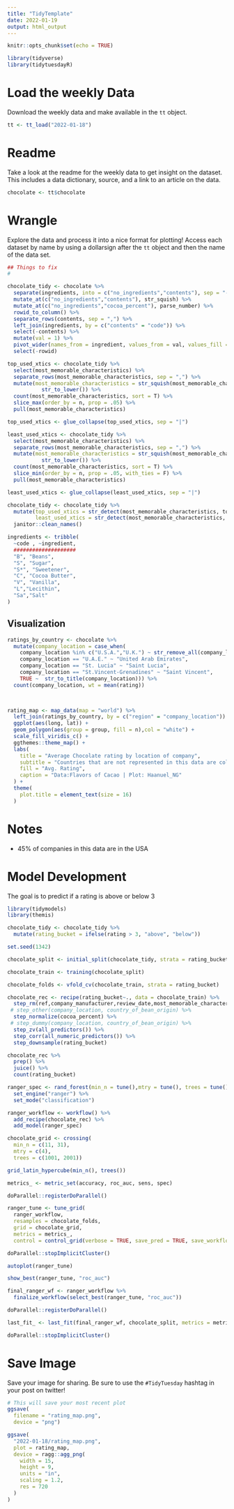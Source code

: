 ```yaml
---
title: "TidyTemplate"
date: 2022-01-19
output: html_output
---
```


```r

knitr::opts_chunk$set(echo = TRUE)

library(tidyverse)
library(tidytuesdayR)

```

# Load the weekly Data

Download the weekly data and make available in the `tt` object.

```r

tt <- tt_load("2022-01-18")

```


# Readme

Take a look at the readme for the weekly data to get insight on the dataset.
This includes a data dictionary, source, and a link to an article on the data.

```r

chocolate <- tt$chocolate

```

# Wrangle

Explore the data and process it into a nice format for plotting! Access each dataset by name by using a dollarsign after the `tt` object and then the name of the data set.

```r
## Things to fix
# 

chocolate_tidy <- chocolate %>% 
  separate(ingredients, into = c("no_ingredients","contents"), sep = "-") %>% 
  mutate_at(c("no_ingredients","contents"), str_squish) %>% 
  mutate_at(c("no_ingredients","cocoa_percent"), parse_number) %>% 
  rowid_to_column() %>% 
  separate_rows(contents, sep = ",") %>% 
  left_join(ingredients, by = c("contents" = "code")) %>% 
  select(-contents) %>% 
  mutate(val = 1) %>% 
  pivot_wider(names_from = ingredient, values_from = val, values_fill = 0) %>% 
  select(-rowid)

top_used_xtics <- chocolate_tidy %>% 
  select(most_memorable_characteristics) %>% 
  separate_rows(most_memorable_characteristics, sep = ",") %>% 
  mutate(most_memorable_characteristics = str_squish(most_memorable_characteristics) %>% 
           str_to_lower()) %>% 
  count(most_memorable_characteristics, sort = T) %>% 
  slice_max(order_by = n, prop = .05) %>% 
  pull(most_memorable_characteristics)

top_used_xtics <- glue_collapse(top_used_xtics, sep = "|")

least_used_xtics <- chocolate_tidy %>% 
  select(most_memorable_characteristics) %>% 
  separate_rows(most_memorable_characteristics, sep = ",") %>% 
  mutate(most_memorable_characteristics = str_squish(most_memorable_characteristics) %>% 
           str_to_lower()) %>% 
  count(most_memorable_characteristics, sort = T) %>% 
  slice_min(order_by = n, prop = .05, with_ties = F) %>% 
  pull(most_memorable_characteristics)

least_used_xtics <- glue_collapse(least_used_xtics, sep = "|")

chocolate_tidy <- chocolate_tidy %>% 
  mutate(top_used_xtics = str_detect(most_memorable_characteristics, top_used_xtics) %>% as.integer(),
         least_used_xtics = str_detect(most_memorable_characteristics, least_used_xtics) %>% as.integer()) %>% 
  janitor::clean_names()
```

```r
ingredients <- tribble(
  ~code , ~ingredient,
  ####################
  "B", "Beans",
  "S", "Sugar",
  "S*", "Sweetener",
  "C", "Cocoa Butter",
  "V", "Vanilla",
  "L","Lecithin",
  "Sa","Salt"
)


```

## Visualization
```r
ratings_by_country <- chocolate %>% 
  mutate(company_location = case_when(
    company_location %in% c("U.S.A.","U.K.") ~ str_remove_all(company_location,"\\."),
    company_location == "U.A.E." ~ "United Arab Emirates",
    company_location == "St. Lucia" ~ "Saint Lucia",
    company_location == "St.Vincent-Grenadines" ~ "Saint Vincent",
    TRUE ~  str_to_title(company_location))) %>% 
  count(company_location, wt = mean(rating))
           


rating_map <- map_data(map = "world") %>% 
  left_join(ratings_by_country, by = c("region" = "company_location")) %>% 
  ggplot(aes(long, lat)) +
  geom_polygon(aes(group = group, fill = n),col = "white") +
  scale_fill_viridis_c() +
  ggthemes::theme_map() +
  labs(
    title = "Average Chocolate rating by location of company",
    subtitle = "Countries that are not represented in this data are colored in Grey",
    fill = "Avg. Rating",
    caption = "Data:Flavors of Cacao | Plot: Haanuel_NG"
  ) +
  theme(
    plot.title = element_text(size = 16)
  )
```

# Notes
- 45% of companies in this data are in the USA

# Model Development
The goal is to predict if a rating is above or below 3 

```r

library(tidymodels)
library(themis)

chocolate_tidy <- chocolate_tidy %>% 
  mutate(rating_bucket = ifelse(rating > 3, "above", "below")) 

set.seed(1342)

chocolate_split <- initial_split(chocolate_tidy, strata = rating_bucket)

chocolate_train <- training(chocolate_split)

chocolate_folds <- vfold_cv(chocolate_train, strata = rating_bucket)

```


```r
chocolate_rec <- recipe(rating_bucket~., data = chocolate_train) %>% 
  step_rm(ref,company_manufacturer,review_date,most_memorable_characteristics,rating,specific_bean_origin_or_bar_name, no_ingredients, company_location, country_of_bean_origin) %>% 
 # step_other(company_location, country_of_bean_origin) %>% 
  step_normalize(cocoa_percent) %>% 
 # step_dummy(company_location, country_of_bean_origin) %>% 
  step_zv(all_predictors()) %>% 
  step_corr(all_numeric_predictors()) %>% 
  step_downsample(rating_bucket)

chocolate_rec %>% 
  prep() %>% 
  juice() %>% 
  count(rating_bucket)
```

```r
ranger_spec <- rand_forest(min_n = tune(),mtry = tune(), trees = tune()) %>% 
  set_engine("ranger") %>% 
  set_mode("classification")

ranger_workflow <- workflow() %>% 
  add_recipe(chocolate_rec) %>% 
  add_model(ranger_spec)

chocolate_grid <- crossing(
  min_n = c(11, 31),
  mtry = c(4),
  trees = c(1001, 2001))

grid_latin_hypercube(min_n(), trees())

metrics_ <- metric_set(accuracy, roc_auc, sens, spec)

doParallel::registerDoParallel()

ranger_tune <- tune_grid(
  ranger_workflow,
  resamples = chocolate_folds,
  grid = chocolate_grid,
  metrics = metrics_,
  control = control_grid(verbose = TRUE, save_pred = TRUE, save_workflow = TRUE))

doParallel::stopImplicitCluster()

autoplot(ranger_tune)

show_best(ranger_tune, "roc_auc")

final_ranger_wf <- ranger_workflow %>% 
  finalize_workflow(select_best(ranger_tune, "roc_auc"))
```

```r
doParallel::registerDoParallel()

last_fit_ <- last_fit(final_ranger_wf, chocolate_split, metrics = metrics_)

doParallel::stopImplicitCluster()
```


# Save Image

Save your image for sharing. Be sure to use the `#TidyTuesday` hashtag in your post on twitter! 

```r

# This will save your most recent plot
ggsave(
  filename = "rating_map.png",
  device = "png")

ggsave(
  "2022-01-18/rating_map.png",
  plot = rating_map,
  device = ragg::agg_png(
    width = 15,
    height = 9,
    units = "in",
    scaling = 1.2,
    res = 720
  )
)

```
